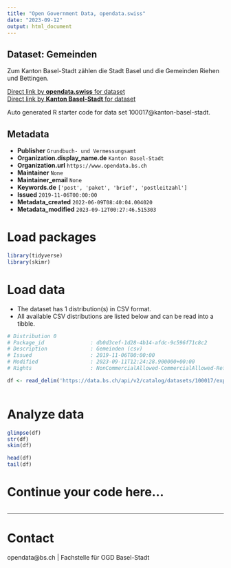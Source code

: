 ```yaml
---
title: "Open Government Data, opendata.swiss"
date: "2023-09-12"
output: html_document
---
```


## Dataset: Gemeinden

Zum Kanton Basel-Stadt zählen die Stadt Basel und die Gemeinden Riehen und Bettingen.

[Direct link by **opendata.swiss** for dataset](https://opendata.swiss/de/dataset/gemeinden)<br>
[Direct link by **Kanton Basel-Stadt** for dataset](https://data.bs.ch/explore/dataset/100017/)

Auto generated R starter code for data set 100017@kanton-basel-stadt.

## Metadata

- **Publisher** `Grundbuch- und Vermessungsamt`
- **Organization.display_name.de** `Kanton Basel-Stadt`
- **Organization.url** `https://www.opendata.bs.ch`
- **Maintainer** `None`
- **Maintainer_email** `None`
- **Keywords.de** `['post', 'paket', 'brief', 'postleitzahl']`
- **Issued** `2019-11-06T00:00:00`
- **Metadata_created** `2022-06-09T08:40:04.004020`
- **Metadata_modified** `2023-09-12T00:27:46.515303`


# Load packages

```r

library(tidyverse)
library(skimr)

```

# Load data

-   The dataset has 1 distribution(s) in CSV format.
-   All available CSV distributions are listed below and can be read into a tibble.

```r

# Distribution 0
# Package_id               : db0d3cef-1d28-4b14-afdc-9c596f71c8c2
# Description              : Gemeinden (csv)
# Issued                   : 2019-11-06T00:00:00
# Modified                 : 2023-09-11T12:24:28.900000+00:00
# Rights                   : NonCommercialAllowed-CommercialAllowed-ReferenceRequired

df <- read_delim('https://data.bs.ch/api/v2/catalog/datasets/100017/exports/csv')



```

# Analyze data

```r

glimpse(df)
str(df)
skim(df)

head(df)
tail(df)

```

# Continue your code here...

```r

```

------------------------------------------------------------------------

# Contact

opendata@bs.ch | Fachstelle für OGD Basel-Stadt
